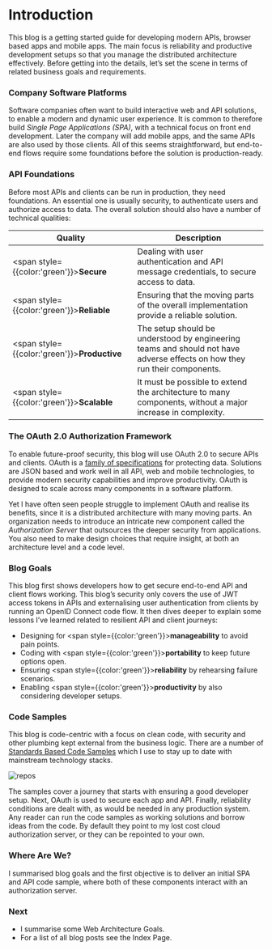 # Introduction

This blog is a getting started guide for developing modern APIs, browser based apps and mobile apps. The main focus is reliability and productive development setups so that you manage the distributed architecture effectively. Before getting into the details, let’s set the scene in terms of related business goals and requirements.

### Company Software Platforms

Software companies often want to build interactive web and API solutions, to enable a modern and dynamic user experience. It is common to therefore build *Single Page Applications (SPA)*, with a technical focus on front end development. Later the company will add mobile apps, and the same APIs are also used by those clients. All of this seems straightforward, but end-to-end flows require some foundations before the solution is production-ready.

### API Foundations

Before most APIs and clients can be run in production, they need foundations. An essential one is usually security, to authenticate users and authorize access to data. The overall solution should also have a number of technical qualities:

| Quality | Description |
| ------- | ----------- | 
| <span style={{color:'green'}}>**Secure**</span> | Dealing with user authentication and API message credentials, to secure access to data. |
| <span style={{color:'green'}}>**Reliable**</span> | Ensuring that the moving parts of the overall implementation provide a reliable solution. |
| <span style={{color:'green'}}>**Productive**</span> | The setup should be understood by engineering teams and should not have adverse effects on how they run their components. |
| <span style={{color:'green'}}>**Scalable**</span> | It must be possible to extend the architecture to many components, without a major increase in complexity. |

### The OAuth 2.0 Authorization Framework

To enable future-proof security, this blog will use OAuth 2.0 to secure APIs and clients. OAuth is a [family of specifications](https://datatracker.ietf.org/doc/html/rfc6749) for protecting data. Solutions are JSON based and work well in all API, web and mobile technologies, to provide modern security capabilities and improve productivity. OAuth is designed to scale across many components in a software platform.

Yet I have often seen people struggle to implement OAuth and realise its benefits, since it is a distributed architecture with many moving parts. An organization needs to introduce an intricate new component called the *Authorization Server* that outsources the deeper security from applications. You also need to make design choices that require insight, at both an architecture level and a code level.

### Blog Goals

This blog first shows developers how to get secure end-to-end API and client flows working. This blog’s security only covers the use of JWT access tokens in APIs and externalising user authentication from clients by running an OpenID Connect code flow. It then dives deeper to explain some lessons I’ve learned related to resilient API and client journeys:

- Designing for <span style={{color:'green'}}>**manageability**</span> to avoid pain points.
- Coding with <span style={{color:'green'}}>**portability**</span> to keep future options open.
- Ensuring <span style={{color:'green'}}>**reliability**</span> by rehearsing failure scenarios.
- Enabling <span style={{color:'green'}}>**productivity**</span> by also considering developer setups.

### Code Samples

This blog is code-centric with a focus on clean code, with security and other plumbing kept external from the business logic. There are a number of [Standards Based Code Samples](https://github.com/gary-archer) which I use to stay up to date with mainstream technology stacks.

![repos](/images/1/repos.jpg)

The samples cover a journey that starts with ensuring a good developer setup. Next, OAuth is used to secure each app and API. Finally, reliability conditions are dealt with, as would be needed in any production system. Any reader can run the code samples as working solutions and borrow ideas from the code. By default they point to my lost cost cloud authorization server, or they can be repointed to your own.

### Where Are We?

I summarised blog goals and the first objective is to deliver an initial SPA and API code sample, where both of these components interact with an authorization server.

### Next

- I summarise some <Link href='/posts/web-architecture-goals'>Web Architecture Goals</Link>.
- For a list of all blog posts see the <Link href='/posts/index'>Index Page</Link>.

